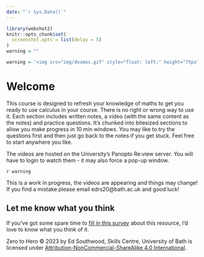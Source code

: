 ```yaml
---
date: "`r Sys.Date()`"
---
```



```r
library(webshot2)
knitr::opts_chunk$set(
  screenshot.opts = list(delay = 5)
)
warning = ""
```
```r
warning = '<img src="img/desmos.gif" style="float: left;" height="75px"><p>The graphs and diagrams created in <a href="https://www.desmos.com/calculator">desmos</a> are interactive just click on the <em>edit in desmos button</em> to open the desmos graph in a new tab.</p>'
```

# Welcome {-}
This course is designed to refresh your knowledge of maths to get you ready to use calculus in your course. There is no right or wrong way to use it. Each section includes written notes, a video (with the same content as the notes) and practice questions. It's chunked into bitesized sections to allow you make progress in 10 min windows. You may like to try the questions first and then just go back to the notes if you get stuck. Feel free to start anywhere you like.

:::{.callout-warning}
The videos are hosted on the University's Panopto Re:view server. You will have to login to watch them - it may also force a pop-up window.
:::

`r warning`

This is a work in progress, the videos are appearing and things may change! If you find a mistake please email edrs20@bath.ac.uk and good luck!

::: {.callout-tip}
## Let me know what you think

If you've got some spare time to [fill in this survey](https://bathreg.onlinesurveys.ac.uk/zero-to-hero) about this resource, I'd love to know what you think of it.
:::

Zero to Hero © 2023 by Ed Southwood, Skills Centre, University of Bath is licensed under [Attribution-NonCommercial-ShareAlike 4.0 International](https://creativecommons.org/licenses/by-nc-sa/4.0/).
